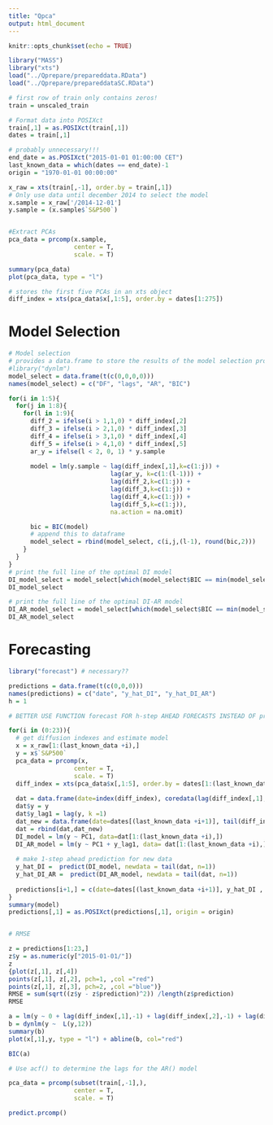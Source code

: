 ```yaml
---
title: "Qpca"
output: html_document
---
```


```r
knitr::opts_chunk$set(echo = TRUE)
```


```r
library("MASS")
library("xts")
load("../Qprepare/prepareddata.RData")
load("../Qprepare/prepareddataSC.RData")

# first row of train only contains zeros!
train = unscaled_train

# Format data into POSIXct 
train[,1] = as.POSIXct(train[,1])
dates = train[,1]

# probably unnecessary!!!
end_date = as.POSIXct("2015-01-01 01:00:00 CET")
last_known_data = which(dates == end_date)-1
origin = "1970-01-01 00:00:00"

x_raw = xts(train[,-1], order.by = train[,1])
# Only use data until december 2014 to select the model
x.sample = x_raw['/2014-12-01']
y.sample = (x.sample$`S&P500`)


#Extract PCAs
pca_data = prcomp(x.sample,
                  center = T,
                  scale. = T)

summary(pca_data)
plot(pca_data, type = "l")

# stores the first five PCAs in an xts object
diff_index = xts(pca_data$x[,1:5], order.by = dates[1:275])
```
# Model Selection

```R
# Model selection
# provides a data.frame to store the results of the model selection process
#library("dynlm")
model_select = data.frame(t(c(0,0,0,0)))
names(model_select) = c("DF", "lags", "AR", "BIC")

for(i in 1:5){
  for(j in 1:8){
    for(l in 1:9){
      diff_2 = ifelse(i > 1,1,0) * diff_index[,2] 
      diff_3 = ifelse(i > 2,1,0) * diff_index[,3] 
      diff_4 = ifelse(i > 3,1,0) * diff_index[,4] 
      diff_5 = ifelse(i > 4,1,0) * diff_index[,5]
      ar_y = ifelse(l < 2, 0, 1) * y.sample
     
      model = lm(y.sample ~ lag(diff_index[,1],k=c(1:j)) + 
                            lag(ar_y, k=c(1:(l-1))) +
                            lag(diff_2,k=c(1:j)) +
                            lag(diff_3,k=c(1:j)) +
                            lag(diff_4,k=c(1:j)) +
                            lag(diff_5,k=c(1:j)), 
                            na.action = na.omit)

      bic = BIC(model)
      # append this to dataframe
      model_select = rbind(model_select, c(i,j,(l-1), round(bic,2)))
    }
  }
}
# print the full line of the optimal DI model
DI_model_select = model_select[which(model_select$BIC == min(model_select[model_select$AR == 0,"BIC"])),]
DI_model_select

# print the full line of the optimal DI-AR model
DI_AR_model_select = model_select[which(model_select$BIC == min(model_select[model_select$AR > 0,"BIC"])),]
DI_AR_model_select

```

# Forecasting
```R
library("forecast") # necessary??

predictions = data.frame(t(c(0,0,0)))
names(predictions) = c("date", "y_hat_DI", "y_hat_DI_AR")
h = 1

# BETTER USE FUNCTION forecast FOR h-step AHEAD FORECASTS INSTEAD OF predict

for(i in (0:23)){
  # get diffusion indexes and estimate model
  x = x_raw[1:(last_known_data +i),] 
  y = x$`S&P500`
  pca_data = prcomp(x,
                  center = T,
                  scale. = T)
  diff_index = xts(pca_data$x[,1:5], order.by = dates[1:(last_known_data +i)] )
  
  dat = data.frame(date=index(diff_index), coredata(lag(diff_index[,1], k =1)))
  dat$y = y
  dat$y_lag1 = lag(y, k =1)
  dat_new = data.frame(date=dates[(last_known_data +i+1)], tail(diff_index[,1], n = 1),y=NA, y_lag1=tail(dat$y, n = 1), row.names = last_known_data+i+1)
  dat = rbind(dat,dat_new)
  DI_model = lm(y ~ PC1, data=dat[1:(last_known_data +i),])
  DI_AR_model = lm(y ~ PC1 + y_lag1, data= dat[1:(last_known_data +i),])
  
  # make 1-step ahead prediction for new data
  y_hat_DI =  predict(DI_model, newdata = tail(dat, n=1))
  y_hat_DI_AR =  predict(DI_AR_model, newdata = tail(dat, n=1))
  
  predictions[i+1,] = c(date=dates[(last_known_data +i+1)], y_hat_DI , y_hat_DI_AR)
}
summary(model)
predictions[,1] = as.POSIXct(predictions[,1], origin = origin)


# RMSE

z = predictions[1:23,]
z$y = as.numeric(y["2015-01-01/"])
z
{plot(z[,1], z[,4])
points(z[,1], z[,2], pch=1, ,col ="red")
points(z[,1], z[,3], pch=2, ,col ="blue")}
RMSE = sum(sqrt((z$y - z$prediction)^2)) /length(z$prediction)
RMSE


```



```R
a = lm(y ~ 0 + lag(diff_index[,1],-1) + lag(diff_index[,2],-1) + lag(diff_index[,3],-1) + lag(diff_index[,4],-1) + lag(diff_index[,5],-1) + lag(diff_index[,6],-1) + lag(diff_index[,7],-1) + lag(diff_index[,8],-1) + lag(diff_index[,9],-1) + lag(diff_index[,10],-1))
b = dynlm(y ~  L(y,12))
summary(b)
plot(x[,1],y, type = "l") + abline(b, col="red")

BIC(a)

# Use acf() to determine the lags for the AR() model

```


```r
pca_data = prcomp(subset(train[,-1],),
                  center = T,
                  scale. = T)

predict.prcomp()
```

